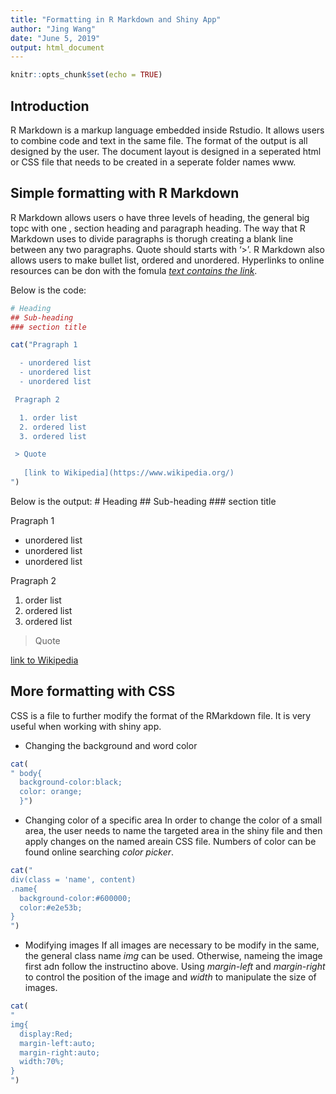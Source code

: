 ---
title: "Formatting in R Markdown and Shiny App"
author: "Jing Wang"
date: "June 5, 2019"
output: html_document
---

```{r setup, include=FALSE}
knitr::opts_chunk$set(echo = TRUE)
```

## Introduction
R Markdown is a markup language embedded inside Rstudio. It allows users to combine code and text in the same file. The format of the output is all designed by the user. The document layout is designed in a seperated html or CSS file that needs to be created in a seperate folder names www. 

## Simple formatting with R Markdown
R Markdown allows users o have three levels of heading, the general big topc with one , section heading and paragraph heading. The way that R Markdown uses to divide paragraphs is thorugh creating a blank line between any two paragraphs. Quote should starts with '>'. R Markdown also allows users to make bullet list, ordered and unordered. Hyperlinks to online resources can be don with the fomula *[text contains the link](link)*.

Below is the code:
```{r}
# Heading
## Sub-heading
### section title 

cat("Pragraph 1

  - unordered list 
  - unordered list 
  - unordered list 

 Pragraph 2

  1. order list
  2. ordered list
  3. ordered list

 > Quote
 
   [link to Wikipedia](https://www.wikipedia.org/)
")
```

Below is the output:
# Heading
## Sub-heading
### section title 

  Pragraph 1
  
  - unordered list 
  - unordered list 
  - unordered list 

  Pragraph 2
  
  1. order list
  2. ordered list
  3. ordered list

  > Quote
  
  [link to Wikipedia](https://www.wikipedia.org/)


## More formatting with CSS 
CSS is a file to further modify the format of the RMarkdown file. It is very useful when working with shiny app. 

  - Changing the background and word color 
```{r}
cat(
" body{
  background-color:black;
  color: orange;
  }")
```
 
  - Changing color of a specific area 
      In order to change the color of a small area, the user needs to name the targeted area in the shiny file and then apply changes on the named areain CSS file. Numbers of color can be found online searching *color picker*. 
```{r}
cat("
div(class = 'name', content)
.name{
  background-color:#600000;
  color:#e2e53b;
}
")
```

  - Modifying images
  If all images are necessary to be modify in the same, the general class name *img* can be used. Otherwise, nameing the image first adn follow the instructino above. Using *margin-left* and *margin-right* to control the position of the image and *width* to manipulate the size of images. 
```{r}
cat(
"
img{
  display:Red;
  margin-left:auto;
  margin-right:auto;
  width:70%;
}
")
```

